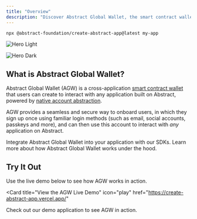 ```yaml
---
title: "Overview"
description: "Discover Abstract Global Wallet, the smart contract wallet powering the Abstract ecosystem."
---
```


```bash
npx @abstract-foundation/create-abstract-app@latest my-app
```

<img
  className="block dark:hidden"
  src="/images/abstract-global-wallet-1.png"
  alt="Hero Light"
  width={700}
/>

<img
  className="hidden dark:block"
  src="/images/abstract-global-wallet-1.png"
  alt="Hero Dark"
  width={700}
/>

## What is Abstract Global Wallet?

Abstract Global Wallet (AGW) is a cross-application
[smart contract wallet](/how-abstract-works/native-account-abstraction/smart-contract-wallets) that
users can create to interact with any application built on Abstract,
powered by [native account abstraction](/how-abstract-works/native-account-abstraction).

AGW provides a seamless and secure way to onboard users, in which
they sign up once using familiar login methods (such as email, social accounts,
passkeys and more), and can then use this account to interact with _any_ application on Abstract.

<CardGroup cols={2}>
  <Card
    title="Get Started with AGW"
    icon="rocket"
    href="/abstract-global-wallet/getting-started"
  >
    Integrate Abstract Global Wallet into your application with our SDKs.
  </Card>
  <Card
    title="How AGW Works"
    icon="book-sparkles"
    href="/abstract-global-wallet/architecture"
  >
    Learn more about how Abstract Global Wallet works under the hood.
  </Card>
</CardGroup>

## Try It Out

Use the live demo below to see how AGW works in action.

<Card
  title="View the AGW Live Demo"
  icon="play"
  href="https://create-abstract-app.vercel.app/"
>
  Check out our demo application to see AGW in action.
</Card>

